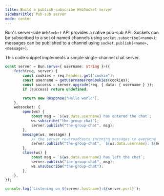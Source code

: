 ```yaml
---
title: Build a publish-subscribe WebSocket server
sidebarTitle: Pub-sub server
mode: center
---
```


Bun's server-side `WebSocket` API provides a native pub-sub API. Sockets can be subscribed to a set of named channels using `socket.subscribe(<name>)`; messages can be published to a channel using `socket.publish(<name>, <message>)`.

This code snippet implements a simple single-channel chat server.

```ts server.ts icon="/icons/typescript.svg"
const server = Bun.serve<{ username: string }>({
	fetch(req, server) {
		const cookies = req.headers.get("cookie");
		const username = getUsernameFromCookies(cookies);
		const success = server.upgrade(req, { data: { username } });
		if (success) return undefined;

		return new Response("Hello world");
	},
	websocket: {
		open(ws) {
			const msg = `${ws.data.username} has entered the chat`;
			ws.subscribe("the-group-chat");
			server.publish("the-group-chat", msg);
		},
		message(ws, message) {
			// the server re-broadcasts incoming messages to everyone
			server.publish("the-group-chat", `${ws.data.username}: ${message}`);
		},
		close(ws) {
			const msg = `${ws.data.username} has left the chat`;
			server.publish("the-group-chat", msg);
			ws.unsubscribe("the-group-chat");
		},
	},
});

console.log(`Listening on ${server.hostname}:${server.port}`);
```
